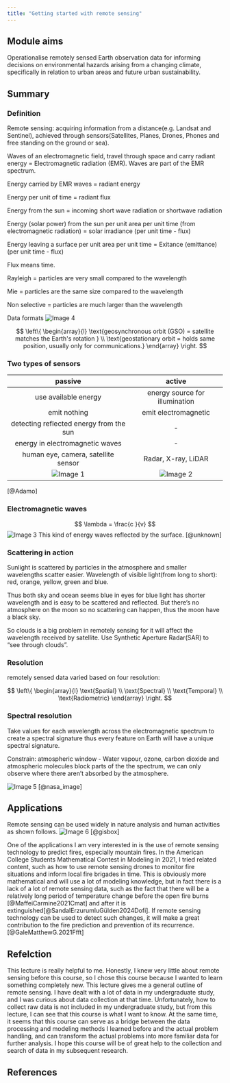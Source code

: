 ```yaml
---
title: "Getting started with remote sensing"
---
```


## Module aims

Operationalise remotely sensed Earth observation data for informing decisions on environmental hazards arising from a changing climate, specifically in relation to urban areas and future urban sustainability.

## Summary

### Definition

Remote sensing: acquiring information from a distance(e.g. Landsat and Sentinel), achieved through sensors(Satellites, Planes, Drones, Phones and free standing on the ground or sea).

Waves of an electromagnetic field, travel through space and carry radiant energy = Electromagnetic radiation (EMR). Waves are part of the EMR spectrum.

Energy carried by EMR waves = radiant energy

Energy per unit of time = radiant flux

Energy from the sun = incoming short wave radiation or shortwave radiation

Energy (solar power) from the sun per unit area per unit time (from electromagnetic radiation) = solar irradiance (per unit time - flux)

Energy leaving a surface per unit area per unit time = Exitance (emittance) (per unit time - flux)

Flux means time.

Rayleigh = particles are very small compared to the wavelength

Mie = particles are the same size compared to the wavelength

Non selective = particles are much larger than the wavelength

Data formats ![Image 4](fig/week1/fig4.png)

$$ \left\{
\begin{array}{l}
 \text{geosynchronous orbit (GSO) = satellite matches the Earth's rotation } \\
 \text{geostationary orbit = holds same position, usually only for communications.} 
\end{array}
\right. $$

### Two types of sensors

|                 passive                 |             active             |
|:---------------------------------------:|:------------------------------:|
|          use available energy           | energy source for illumination |
|              emit nothing               |      emit electromagnetic      |
| detecting reflected energy from the sun |               \-               |
|     energy in electromagnetic waves     |               \-               |
|   human eye, camera, satellite sensor   |      Radar, X-ray, LiDAR       |
|     ![Image 1](fig/week1/fig1.png)      | ![Image 2](fig/week1/fig2.png) |

[@Adamo]

### Electromagnetic waves

$$
\lambda = \frac{c }{v} 
$$ ![Image 3](fig/week1/fig3.png) This kind of energy waves reflected by the surface. [@unknown]

### Scattering in action

Sunlight is scattered by particles in the atmosphere and smaller wavelengths scatter easier. Wavelength of visible light(from long to short): red, orange, yellow, green and blue.

Thus both sky and ocean seems blue in eyes for blue light has shorter wavelength and is easy to be scattered and reflected. But there's no atmosphere on the moon so no scattering can happen, thus the moon have a black sky.

So clouds is a big problem in remotely sensing for it will affect the wavelength received by satellite. Use Synthetic Aperture Radar(SAR) to "see through clouds".

### Resolution

remotely sensed data varied based on four resolution:

$$ \left\{
\begin{array}{l}
 \text{Spatial} \\
 \text{Spectral} \\
 \text{Temporal} \\
 \text{Radiometric}
\end{array}
\right. $$

### Spectral resolution

Take values for each wavelength across the electromagnetic spectrum to create a spectral signature thus every feature on Earth will have a unique spectral signature.

Constrain: atmospheric window - Water vapour, ozone, carbon dioxide and atmospheric molecules block parts of the the spectrum, we can only observe where there aren't absorbed by the atmosphere.

![Image 5](fig/week1/fig5.png) [@nasa_image]

## Applications

Remote sensing can be used widely in nature analysis and human activities as shown follows. ![Image 6](fig/week1/fig6.png) [@gisbox]

One of the applications I am very interested in is the use of remote sensing technology to predict fires, especially mountain fires. In the American College Students Mathematical Contest in Modeling in 2021, I tried related content, such as how to use remote sensing drones to monitor fire situations and inform local fire brigades in time. This is obviously more mathematical and will use a lot of modeling knowledge, but in fact there is a lack of a lot of remote sensing data, such as the fact that there will be a relatively long period of temperature change before the open fire burns [@MaffeiCarmine2021Cmat] and after it is extinguished[@SandalErzurumluGülden2024Dofi]. If remote sensing technology can be used to detect such changes, it will make a great contribution to the fire prediction and prevention of its recurrence.[@GaleMatthewG.2021Ffft]

## Refelction

This lecture is really helpful to me. Honestly, I knew very little about remote sensing before this course, so I chose this course because I wanted to learn something completely new. This lecture gives me a general outline of remote sensing. I have dealt with a lot of data in my undergraduate study, and I was curious about data collection at that time. Unfortunately, how to collect raw data is not included in my undergraduate study, but from this lecture, I can see that this course is what I want to know. At the same time, it seems that this course can serve as a bridge between the data processing and modeling methods I learned before and the actual problem handling, and can transform the actual problems into more familiar data for further analysis. I hope this course will be of great help to the collection and search of data in my subsequent research.

## References
